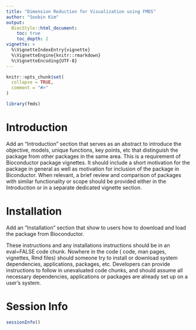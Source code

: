 ```yaml
---
title: "Dimension Reduction for Visualization using FMDS"
author: "Soobin Kim"
output:
  BiocStyle::html_document:
    toc: true
    toc_depth: 2
vignette: >
  %\VignetteIndexEntry{vignette}
  %\VignetteEngine{knitr::rmarkdown}
  %\VignetteEncoding{UTF-8}
---
```


```r
knitr::opts_chunk$set(
  collapse = TRUE,
  comment = "#>"
)
```

```r
library(fmds)
```

# Introduction

Add an “Introduction” section that serves as an abstract to introduce the objective, models, unique functions, key points, etc that distinguish the package from other packages in the same area. This is a requirement of Bioconductor package vignettes. It should include a short motivation for the package in general as well as motivation for inclusion of the package in Biconductor. When relevant, a brief review and comparison of packages with similar functionality or scope should be provided either in the Introduction or in a separate dedicated vignette section.


# Installation
Add an “Installation” section that show to users how to download and load the package from Bioconductor.

These instructions and any installations instructions should be in an eval=FALSE code chunk. Nowhere in the code ( code, man pages, vignettes, Rmd files) should someone try to install or download system dependencies, applications, packages, etc. Developers can provide instructions to follow in unevaluated code chunks, and should assume all necessary dependencies, applications or packages are already set up on a user’s system.




# Session Info

```r
sessionInfo()
```

